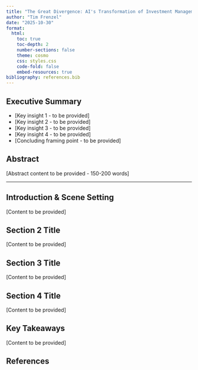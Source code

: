 ```yaml
---
title: "The Great Divergence: AI's Transformation of Investment Management"
author: "Tim Frenzel"
date: "2025-10-30"
format:
  html:
    toc: true
    toc-depth: 2
    number-sections: false
    theme: cosmo
    css: styles.css
    code-fold: false
    embed-resources: true
bibliography: references.bib
---
```


::: callout-note
## Executive Summary
- [Key insight 1 - to be provided]
- [Key insight 2 - to be provided]
- [Key insight 3 - to be provided]
- [Key insight 4 - to be provided]
- [Concluding framing point - to be provided]
::: 

## Abstract

[Abstract content to be provided - 150-200 words]

---

## Introduction & Scene Setting

[Content to be provided]

## Section 2 Title

[Content to be provided]

## Section 3 Title

[Content to be provided]

## Section 4 Title

[Content to be provided]

## Key Takeaways

[Content to be provided]

## References

::: {#refs}
:::

